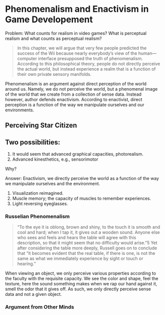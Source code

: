 # Phenomenalism and Enactivism in Game Developement

Problem: What counts for realism in video games? What is perceptual realism and what counts as perceptual realism?

> In this chapter, we will argue that very few people predicted the success of the Wii because nearly everybody’s view of the human—computer interface presupposed the truth of phenomenalism. According to this philosophical theory, people do not directly perceive the actual world, but instead experience a realm that is a function of their own private sensory manifolds.

Phenomenalism is an argument against direct perception of the world around us. Namely, we do not perceive the world, but a phenomenal image of the world that we create from a collection of sense data. Instead however, author defends enactivism. According to enactivist, direct perception is a function of the way we manipulate ourselves and our environments.

## Perceiving Star Citizen

## Two possibilities:

1. It would seem that advanced graphical capacities, photorealism.
2. Advanced kinesthetics, e.g., sensorimotor

Why?

Answer: Enactivism, we directly perceive the world as a function of the way we manipulate ourselves and the environment.

1. Visualization reimagined.
2. Muscle memory; the capacity of muscles to remember experiences.
3. Light reversing eyeglasses.

### Russelian Phenomenalism

> “To the eye it is oblong, brown and shiny, to the touch it is smooth and cool and hard; when I tap it, it gives out a wooden sound. Anyone else who sees and feels and hears the table will agree with this description, so that it might seem that no difficulty would arise.”5 Yet after considering the table more deeply, Russell goes on to conclude that “it becomes evident that the real table, if there is one, is not the same as what we immediately experience by sight or touch or hearing.”

When viewing an object, we only perceive various properties according to the faculty with the requisite capacity. We see the color and shape, feel the texture, here the sound something makes when we rap our hand against it, smell the odor that it gives off. As such, we only directly perceive sense data and not a given object.

### Argument from Other Minds


